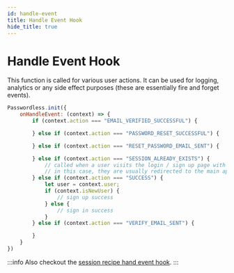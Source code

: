 ```yaml
---
id: handle-event
title: Handle Event Hook
hide_title: true
---
```



# Handle Event Hook

This function is called for various user actions. It can be used for logging, analytics or any side effect purposes (these are essentially fire and forget events).

<FrontendSDKTabs>
<TabItem value="reactjs">

```jsx
Passwordless.init({
    onHandleEvent: (context) => {
        if (context.action === "EMAIL_VERIFIED_SUCCESSFUL") {

        } else if (context.action === "PASSWORD_RESET_SUCCESSFUL") {

        } else if (context.action === "RESET_PASSWORD_EMAIL_SENT") {

        } else if (context.action === "SESSION_ALREADY_EXISTS") {
            // called when a user visits the login / sign up page with a valid session
            // in this case, they are usually redirected to the main app
        } else if (context.action === "SUCCESS") {
            let user = context.user;
            if (context.isNewUser) {
                // sign up success
            } else {
                // sign in success
            }
        } else if (context.action === "VERIFY_EMAIL_SENT") {

        }
    }
})
```
</TabItem>
</FrontendSDKTabs>

:::info
Also checkout the [session recipe hand event hook](/docs/session/advanced-customizations/frontend-hooks/handle-event).
:::